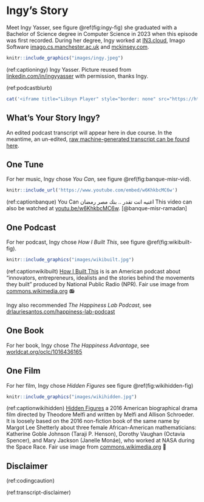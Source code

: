 # Ingy's Story {#ingy}

Meet Ingy Yasser, see figure \@ref(fig:ingy-fig) she graduated with a Bachelor of Science degree in Computer Science in 2023 when this episode was first recorded. During her degree, Ingy worked at [IN3.cloud](https://in3.cloud/), Imago Software [imago.cs.manchester.ac.uk](https://imago.cs.manchester.ac.uk/) and [mckinsey.com](https://www.mckinsey.com/).

```r
knitr::include_graphics("images/ingy.jpeg")
```
(ref:captioningy) Ingy Yasser. Picture reused from [linkedin.com/in/ingyyasser](https://www.linkedin.com/in/ingyyasser/) with permission, thanks Ingy.

(ref:podcastblurb)

```r
cat('<iframe title="Libsyn Player" style="border: none" src="https://html5-player.libsyn.com/embed/episode/id/27146787/height/90/theme/custom/thumbnail/yes/direction/forward/render-playlist/no/custom-color/000000/" height="90" width="100%" scrolling="no"  allowfullscreen="" webkitallowfullscreen="true" mozallowfullscreen="true" allowfullscreen="true" msallowfullscreen="true" style="border: none;"></iframe>')
```

## What's Your Story Ingy? {#ingy-story}

An edited podcast transcript will appear here in due course. In the meantime, an un-edited, [raw machine-generated transcript can be found here](https://github.com/dullhunk/cdyf/blob/master/raw-transcript-ingy.md).


## One Tune {#ingy-tune}

For her music, Ingy chose *You Can*, see figure \@ref(fig:banque-misr-vid).


```r
knitr::include_url('https://www.youtube.com/embed/w6KhkbcMC6w')
```

(ref:captionbanque) You Can اغنيه انت تقدر .. بنك مصر رمضان This video can also be watched at [youtu.be/w6KhkbcMC6w](https://youtu.be/w6KhkbcMC6w). [@banque-misr-ramadan]

## One Podcast {#ingy-podcast}

For her podcast, Ingy chose *How I Built This*, see figure \@ref(fig:wikibuilt-fig).

```r
knitr::include_graphics("images/wikibuilt.jpg")
```

(ref:captionwikibuilt) [How I Built This](https://en.wikipedia.org/wiki/How_I_Built_This) is is an American podcast about “innovators, entrepreneurs, idealists and the stories behind the movements they built” produced by National Public Radio (NPR). Fair use image from [commons.wikimedia.org](https://commons.wikimedia.org) 📻

Ingy also recommended *The Happiness Lab Podcast*, see [drlauriesantos.com/happiness-lab-podcast](https://www.drlauriesantos.com/happiness-lab-podcast)

## One Book {#ingy-book}

For her book, Ingy chose *The Happiness Advantage*, see [worldcat.org/oclc/1016436165](https://www.worldcat.org/oclc/1016436165)


## One Film {#ingy-film}

For her film, Ingy chose *Hidden Figures* see figure \@ref(fig:wikihidden-fig)

```r
knitr::include_graphics("images/wikihidden.jpg")
```

(ref:captionwikihidden) [Hidden Figures](https://en.wikipedia.org/wiki/Hidden_Figures) a 2016 American biographical drama film directed by Theodore Melfi and written by Melfi and Allison Schroeder. It is loosely based on the 2016 non-fiction book of the same name by Margot Lee Shetterly about three female African-American mathematicians: Katherine Goble Johnson (Taraji P. Henson), Dorothy Vaughan (Octavia Spencer), and Mary Jackson (Janelle Monáe), who worked at NASA during the Space Race. Fair use image from [commons.wikimedia.org](https://commons.wikimedia.org) 🚀


## Disclaimer  


::: {.rmdcaution}

(ref:codingcaution)

(ref:transcript-disclaimer)  

:::

